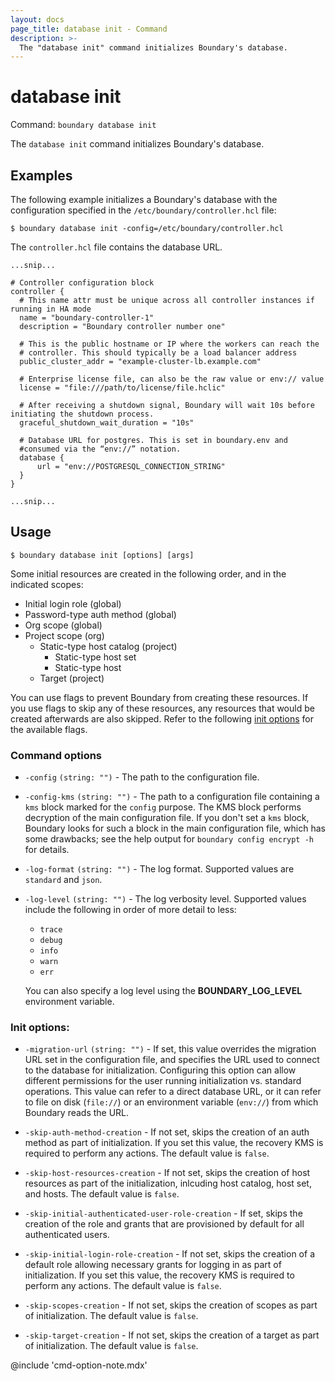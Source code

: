 ```yaml
---
layout: docs
page_title: database init - Command
description: >-
  The "database init" command initializes Boundary's database.
---
```


# database init

Command: `boundary database init`

The `database init` command initializes Boundary's database.

## Examples

The following example initializes a Boundary's database with the configuration specified in the `/etc/boundary/controller.hcl` file:

```shell-session
$ boundary database init -config=/etc/boundary/controller.hcl
```

The `controller.hcl` file contains the database URL.

<CodeBlockConfig filename="/etc/boundary.d/controller.hcl" hideClipboard highlight="19-23">

```hcl
...snip...

# Controller configuration block
controller {
  # This name attr must be unique across all controller instances if running in HA mode
  name = "boundary-controller-1"
  description = "Boundary controller number one"

  # This is the public hostname or IP where the workers can reach the
  # controller. This should typically be a load balancer address
  public_cluster_addr = "example-cluster-lb.example.com"

  # Enterprise license file, can also be the raw value or env:// value
  license = "file:///path/to/license/file.hclic"

  # After receiving a shutdown signal, Boundary will wait 10s before initiating the shutdown process.
  graceful_shutdown_wait_duration = "10s"

  # Database URL for postgres. This is set in boundary.env and
  #consumed via the “env://” notation.
  database {
      url = "env://POSTGRESQL_CONNECTION_STRING"
  }
}

...snip...
```

</CodeBlockConfig>


## Usage

<CodeBlockConfig hideClipboard>

```shell-session
$ boundary database init [options] [args]
```

</CodeBlockConfig>

Some initial resources are created in the following order, and in the indicated scopes:

- Initial login role (global)
- Password-type auth method (global)
- Org scope (global)
- Project scope (org)
   - Static-type host catalog (project)
      - Static-type host set
      - Static-type host
   - Target (project)

<Tip>

You can use flags to prevent Boundary from creating these resources.
If you use flags to skip any of these resources, any resources that would be created afterwards are also skipped.
Refer to the following [init options](#init-options) for the available flags.

</Tip>

### Command options

- `-config` `(string: "")` - The path to the configuration file.
- `-config-kms` `(string: "")` - The path to a configuration file containing a `kms` block marked for the `config` purpose.
The KMS block performs decryption of the main configuration file.
If you don't set a `kms` block, Boundary looks for such a block in the main configuration file, which has some drawbacks; see the help output for `boundary config encrypt -h` for details.
- `-log-format` `(string: "")` - The log format.
Supported values are `standard` and `json`.
- `-log-level` `(string: "")` - The log verbosity level. Supported values include the following in order of more detail to less:

  - `trace`
  - `debug`
  - `info`
  - `warn`
  - `err`

  You can also specify a log level using the **BOUNDARY_LOG_LEVEL** environment variable.

### Init options:

- `-migration-url` `(string: "")` - If set, this value overrides the migration URL set in the configuration file, and specifies the URL used to connect to the database for initialization.
Configuring this option can allow different permissions for the user running initialization vs. standard operations.
This value can refer to a direct database URL, or it can refer to file on disk (`file://`) or an environment variable (`env://`) from which Boundary reads the URL.

- `-skip-auth-method-creation` - If not set, skips the creation of an auth method as part of initialization.
If you set this value, the recovery KMS is required to perform any actions.
The default value is `false`.

- `-skip-host-resources-creation` - If not set, skips the creation of host resources as part of the initialization, inlcuding host catalog, host set, and hosts.
The default value is `false`.

- `-skip-initial-authenticated-user-role-creation` - If set, skips the creation of the role and grants that are provisioned by default for all authenticated users.

- `-skip-initial-login-role-creation` - If not set, skips the creation of a default role allowing necessary grants for logging in as part of initialization.
If you set this value, the recovery KMS is required to perform any actions.
The default value is `false`.

- `-skip-scopes-creation` - If not set, skips the creation of scopes as part of initialization.
The default value is `false`.

- `-skip-target-creation` - If not set, skips the creation of a target as part of initialization.
The default value is `false`.

@include 'cmd-option-note.mdx'
